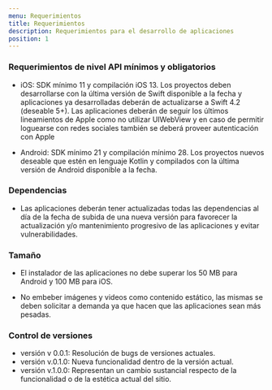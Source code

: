 ```yaml
---
menu: Requerimientos
title: Requerimientos
description: Requerimientos para el desarrollo de aplicaciones
position: 1
---
```


### Requerimientos de nivel API mínimos y obligatorios

- iOS: SDK mínimo 11 y compilación iOS 13. Los proyectos deben desarrollarse
  con la última versión de Swift disponible a la fecha y aplicaciones ya
  desarrolladas deberán de actualizarse a Swift 4.2 (deseable 5+).
  Las aplicaciones deberán de seguir los últimos lineamientos de Apple
  como no utilizar UIWebView y en caso de permitir loguearse con redes sociales
  también se deberá proveer autenticación con Apple

- Android: SDK mínimo 21 y compilación mínimo 28. Los proyectos nuevos deseable
  que estén en lenguaje Kotlin y compilados con la última versión de Android
  disponible a la fecha.

### Dependencias

- Las aplicaciones deberán tener actualizadas todas las dependencias al día de la fecha de subida de una nueva versión para favorecer la actualización y/o mantenimiento progresivo de las aplicaciones y evitar vulnerabilidades.

### Tamaño

- El instalador de las aplicaciones no debe superar los 50 MB para Android y 100 MB para iOS.

- No embeber imágenes y videos como contenido estático, las mismas se deben solicitar a demanda ya que hacen que las aplicaciones sean más pesadas.

### Control de versiones

- versión v 0.0.1: Resolución de bugs de versiones actuales.
- versión v.0.1.0: Nueva funcionalidad dentro de la versión actual.
- versión v.1.0.0: Representan un cambio sustancial respecto de la funcionalidad o de la estética actual del sitio.
